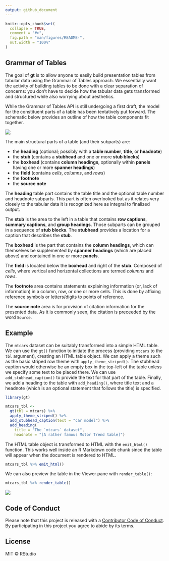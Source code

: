 ```yaml
---
output: github_document
---
```


<!-- README.md is generated from README.Rmd. Please edit that file -->

```r
knitr::opts_chunk$set(
  collapse = TRUE,
  comment = "#>",
  fig.path = "man/figures/README-",
  out.width = "100%"
)
```

## Grammar of Tables

The goal of **gt** is to allow anyone to easily build presentation tables from tabular data using the Grammar of Tables approach. We essentially want the activity of building tables to be done with a clear separation of concerns: you don't have to decide how the tabular data gets transformed and structured while also worrying about aesthetics.

While the Grammar of Tables API is still undergoing a first draft, the model for the constituent parts of a table has been tentatively put forward. The schematic below provides an outline of how the table components fit together.

<img src="man/figures/gt_parts_of_a_table.png">

The main structural parts of a table (and their subparts) are:

- the **heading** (optional; possibly with a **table number**, **title**, or **headnote**)
- the **stub** (contains a **stubhead** and one or more **stub blocks**)
- the **boxhead** (contains **column headings**, optionally within **panels** having one or more **spanner headings**)
- the **field** (contains *cells*, *columns*, and *rows*)
- the **footnote**
- the **source note**

The **heading** table part contains the table title and the optional table number and headnote subparts. This part is often overlooked but as it relates very closely to the tabular data it is recognized here as integral to finalized output.

The **stub** is the area to the left in a table that contains **row captions**, **summary captions**, and **group headings**. Those subparts can be grouped in a sequence of **stub blocks**. The **stubhead** provides a location for a caption that describes the **stub**.

The **boxhead** is the part that contains the **column headings**, which can themselves be supplemented by **spanner headings** (which are placed above) and contained in one or more **panels**. 

The **field** is located below the **boxhead** and right of the **stub**. Composed of *cells*, where vertical and horizontal collections are termed *columns* and *rows*.

The **footnote** area contains statements explaining information (or, lack of information) in a column, row, or one or more cells. This is done by affixing reference symbols or letters/digits to points of reference.

The **source note** area is for provision of citation information for the presented data. As it is commonly seen, the citation is preceeded by the word `Source`. 

## Example

The `mtcars` dataset can be suitably transformed into a simple HTML table. We can use the `gt()` function to initiate the process (providing `mtcars` to the `tbl` argument), creating an HTML table object. We can apply a theme such as the basic striped row theme with `apply_theme_striped()`. The stubhead caption would otherwise be an empty box in the top-left of the table unless we specify some text to be placed there. We can use `add_stubhead_caption()` to provide the text for that part of the table. Finally, we add a heading to the table with `add_heading()`, where title text and a headnote (which is an optional statement that follows the title) is specified.

```r
library(gt)

mtcars_tbl <-
  gt(tbl = mtcars) %>%
  apply_theme_striped() %>%
  add_stubhead_caption(text = "car model") %>%
  add_heading(
    title = "The `mtcars` dataset",
    headnote = "[A rather famous Motor Trend table]")
```

The HTML table object is transformed to HTML with the `emit_html()` function. This works well inside an R Markdown code chunk since the table will appear when the document is rendered to HTML.

```r
mtcars_tbl %>% emit_html()
```

We can also preview the table in the Viewer pane with `render_table()`:

```r
mtcars_tbl %>% render_table()
```

<img src="man/figures/mtcars_render_table.png">

## Code of Conduct

Please note that this project is released with a [Contributor Code of Conduct](CODE_OF_CONDUCT.md). By participating in this project you agree to abide by its terms.

## License

MIT &copy; RStudio

